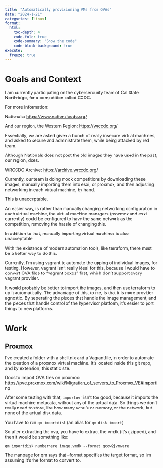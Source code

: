 ```yaml
---
title: "Automatically provisioning VMs from OVAs"
date: "2024-1-21"
categories: [linux]
format:
  html:
    toc-depth: 4
    code-fold: true
    code-summary: "Show the code"
    code-block-background: true
execute:
  freeze: true
---
```


# Goals and Context

I am currently participating on the cybersercurity team of Cal State Northridge, for a competition called CCDC.

For more information:

Nationals: <https://www.nationalccdc.org/>

And our region, the Western Region: <https://wrccdc.org/>

Essentially, we are asked given a bunch of really insecure virtual machines, and asked to secure and administrate them, while being attacked by red team. 

Although Nationals does not post the old images they have used in the past, our region, does. 

WRCCDC Archive: <https://archive.wrccdc.org/>

Currently, our team is doing mock competitions by downloading these images, manually importing them into esxi, or proxmox, and then adjusting networking in each virtual machine, by hand.

This is unacceptable. 

An easier way, is rather than manually changing networking configuration in each virtual machine, the virtual machine managers (proxmox and esxi, currently) could be configured to have the same network as the competition, removing the hassle of changing this. 

In addition to that, manually importing virtual machines is also unacceptable.

With the existence of modern automation tools, like terraform, there must be a better way to do this. 

Currently, I'm using vagrant to automate the upping of individual images, for testing. However, vagrant isn't really ideal for this, because I would have to convert OVA files to "vagrant boxes" first, which don't support every vagrant provider. 

It would probably be better to import the images, and then use terraform to up it automatically. The advantage of this, to me, is that it is more provider agnostic. By seperating the pieces that handle the image management, and the pieces that handle control of the hypervisor platform, it's easier to port things to new platforms. 

# Work

## Proxmox

I've created a folder with a shell.nix and a Vagrantfile, in order to automate the creation of a proxmox virtual machine. It's located inside this git repo, and by extension, [this static site](./proxmox/). 

Docs to import OVA files on proxmox: <https://pve.proxmox.com/wiki/Migration_of_servers_to_Proxmox_VE#Importing>

After some testing with that, `importovf` isn't too good, because it imports the virtual machine metadata, without any of the actual data. So things we don't really need to store, like how many vcpu's or memory, or the network, but none of the actual disk data. 

You have to run `qm importdisk` (an alias for `qm disk import`)

So after extracting the ova, you have to extract the vmdk (it's gzipped), and then it would be something like: 

`qm importdisk numberhere image.vmdk --format qcow2|vmware`

The manpage for qm says that --format specifies the target format, so I'm assuming it's the format to convert to.



